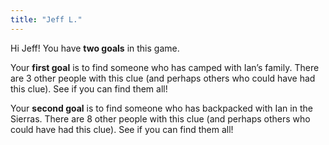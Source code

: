```yaml
---
title: "Jeff L."
---
```


Hi Jeff! You have **two goals** in this game.

Your **first goal** is to find someone who has camped with Ian's family. There are 3 other people with this clue (and perhaps others who could have had this clue). See if you can find them all!

Your **second goal** is to find someone who has backpacked with Ian in the Sierras. There are 8 other people with this clue (and perhaps others who could have had this clue). See if you can find them all!
